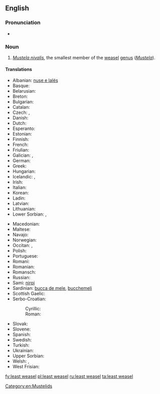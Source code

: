 ==English==

===Pronunciation===
* {{IPA|/ˈliːstˈwizəl/}}

===Noun===
{{wikipedia}}
{{en-noun|head=[[least]] [[weasel]]}}

# ''[[Mustela nivalis]]'', the smallest member of the [[weasel]] [[genus]] (''[[Mustela]]'').

====Translations====
{{trans-top|''Mustela nivalis''}}
* Albanian: [[nuse e lalës]]
* Basque: {{t|eu|erbinude}}
* Belarusian: {{t-|be|ласка}}
* Breton: {{t|br|kaerell}}
* Bulgarian: {{t|bg|невестулка|tr=nevestulka}}
* Catalan: {{t|ca|mostela|f}}
* Czech: {{t|cs|lasice}}, {{t|cs|kolčava}}
* Danish: {{t+|da|brud}}
* Dutch: {{t+|nl|wezel|m}}
* Esperanto: {{t|eo|mustelo}}
* Estonian: {{t|et|nirk}}
* Finnish: {{t+|fi|lumikko}}
* French: {{t+|fr|belette|f}}
* Friulian: {{t|fur|bilite}}
* Galician: {{t|gl|donicela|f}}, {{t|gl|denociña|f}}
* German: {{t+|de|Wiesel|n}}
* Greek: {{t+|el|νυφίτσα|f|tr=nyfítsa|sc=Grek}}
* Hungarian: {{t+|hu|menyét}}
* Icelandic: {{t+|is|hreysiköttur}}, {{t-|is|vesla}}
* Irish: {{t-|ga|bláthnaid ghallda|f}}
* Italian: {{t+|it|donnola|f}}
* Korean: {{t|ko|무산쇠족제비|tr=musansoejokjebi}}
* Ladin: {{t|lld|belora}}
* Latvian: {{t|lv|zebiekste}}
* Lithuanian: {{t-|lt|žebenkštis}}
* Lower Sorbian: {{t|hsb|łasyca}}, {{t|hsb|łasycka}}
{{trans-mid}}
* Macedonian: {{t|mk|невестулка|tr=nevestulka}}
* Maltese: {{t|mt|ballottra}}
* Navajo: {{tø|nv|dlǫ́ʼii yázhí}}
* Norwegian: {{t-|no|snømus}}
* Occitan: {{t|oc|mostèla|f}}, {{t|oc|polida|f}}
* Polish: {{t|pl|łasica|f}}
* Portuguese: {{t+|pt|doninha|f}}
* Romani: {{t|rom|boriori|f}}
* Romanian: {{t|ro|nevăstuica}}
* Romansch: {{t|rm|mustaila}}
* Russian: {{t+|ru|ласка|tr=laska|f}}
* Sami: [[nirpi]]
* Sardinian: [[bucca de mele]], [[bucchemeli]]
* Scottish Gaelic: {{t|gd|neas bheag}}
* Serbo-Croatian:
*: Cyrillic: {{t|sh|ласица|f}}
*: Roman: {{t|sh|lasica}}
* Slovak: {{t-|sk|lasica}}
* Slovene: {{t+|sl|podlasica}}
* Spanish: {{t|es|mostela|f}}
* Swedish: {{t-|sv|vessla}}
* Turkish: {{t+|tr|gelincik}}
* Ukrainian: {{t|uk|ласиця|tr=lasycja}}
* Upper Sorbian: {{t|hsb|kohlica}}
* Welsh: {{t|cy|bronwen}}, {{t|cy|gwenci}}
* West Frisian: {{t|fy|wezeling}}
{{trans-bottom}}

[[Category:en:Mustelids]]

[[fy:least weasel]]
[[pl:least weasel]]
[[ru:least weasel]]
[[ta:least weasel]]